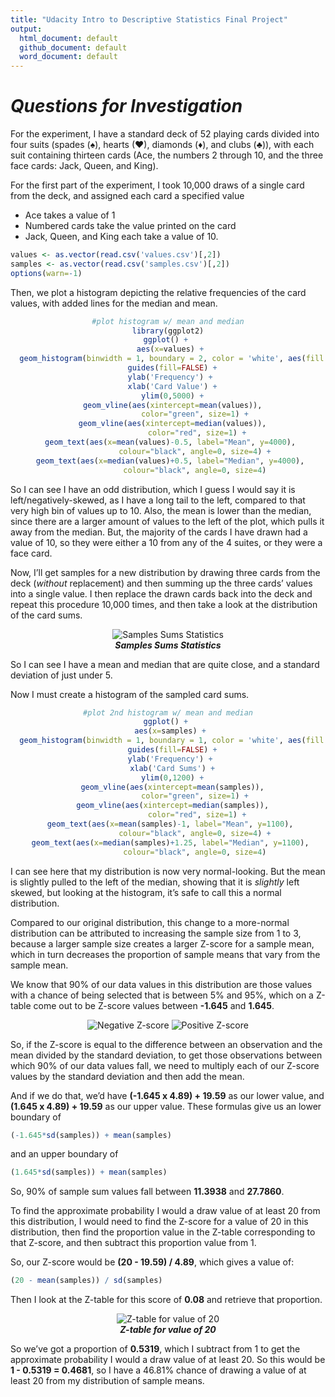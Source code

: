 ```yaml
---
title: "Udacity Intro to Descriptive Statistics Final Project"
output:
  html_document: default
  github_document: default
  word_document: default
---
```

# *Questions for Investigation*

For the experiment, I have a standard deck of 52 playing cards divided into four suits (spades (&#9824;), hearts (&#9829;), diamonds (&#9830;), and clubs (&#9827;)), with each suit containing thirteen cards (Ace, the numbers 2 through 10, and the three face cards: Jack, Queen, and King). 

For the first part of the experiment, I took 10,000 draws of a single card from the deck, and assigned each card a specified value

  * Ace takes a value of 1
  * Numbered cards take the value printed on the card
  * Jack, Queen, and King each take a value of 10.

```r
values <- as.vector(read.csv('values.csv')[,2])
samples <- as.vector(read.csv('samples.csv')[,2])
options(warn=-1)

```

Then, we plot a histogram depicting the relative frequencies of the card values, with added lines for the median and mean.

<center>
```r
#plot histogram w/ mean and median
library(ggplot2)
ggplot() + 
  aes(x=values) + 
  geom_histogram(binwidth = 1, boundary = 2, color = 'white', aes(fill = ..count..)) +
  guides(fill=FALSE) +
  ylab('Frequency') + 
  xlab('Card Value') +
  ylim(0,5000) +
  geom_vline(aes(xintercept=mean(values)),
             color="green", size=1) + 
  geom_vline(aes(xintercept=median(values)),
             color="red", size=1) +
  geom_text(aes(x=mean(values)-0.5, label="Mean", y=4000), 
            colour="black", angle=0, size=4) +
  geom_text(aes(x=median(values)+0.5, label="Median", y=4000), 
            colour="black", angle=0, size=4)
```
</center>

So I can see I have an odd distribution, which I guess I would say it is left/negatively-skewed, as I have a long tail to the left, compared to that very high bin of values up to 10. Also, the mean is lower than the median, since there are a larger amount of values to the left of the plot, which pulls it away from the median. But, the majority of the cards I have drawn had a value of 10, so they were either a 10 from any of the 4 suites, or they were a face card.

Now, I'll get samples for a new distribution by drawing three cards from the deck (*without* replacement) and then summing up the three cards' values into a single value. I then replace the drawn cards back into the deck and repeat this procedure 10,000 times, and then take a look at the distribution of the card sums.

<center>![***Samples Sums Statistics***](summary.png)</center>

So I can see I have a mean and median that are quite close, and a standard deviation of just under 5. 

Now I must create a histogram of the sampled card sums.

<center>
```r
#plot 2nd histogram w/ mean and median
ggplot() + 
  aes(x=samples) + 
  geom_histogram(binwidth = 1, boundary = 1, color = 'white', aes(fill = ..count..)) +
  guides(fill=FALSE) +
  ylab('Frequency') + 
  xlab('Card Sums') +
  ylim(0,1200) +
  geom_vline(aes(xintercept=mean(samples)),
             color="green", size=1) + 
  geom_vline(aes(xintercept=median(samples)),
             color="red", size=1) +
  geom_text(aes(x=mean(samples)-1, label="Mean", y=1100), 
            colour="black", angle=0, size=4) +
  geom_text(aes(x=median(samples)+1.25, label="Median", y=1100), 
            colour="black", angle=0, size=4)

```
</center>

I can see here that my distribution is now very normal-looking. But the mean is slightly pulled to the left of the median, showing that it is *slightly* left skewed, but looking at the histogram, it's safe to call this a normal distribution. 

Compared to our original distribution, this change to a more-normal distribution can be attributed to increasing the sample size from 1 to 3, because a larger sample size creates a larger Z-score for a sample mean, which in turn decreases the proportion of sample means that vary from the sample mean.

We know that 90% of our data values in this distribution are those values with a chance of being selected that is between 5% and 95%, which on a Z-table come out to be Z-score values between **-1.645** and **1.645**.

<center>
![***Negative Z-score***](negative_z.png)
![***Positive Z-score***](positive_z.png)
</center>

So, if the Z-score is equal to the difference between an observation and the mean divided by the standard deviation, to get those observations between which 90% of our data values fall, we need to multiply each of our Z-score values by the standard deviation and then add the mean.

And if we do that, we'd have **(-1.645 x 4.89) + 19.59** as our lower value, and **(1.645 x 4.89) + 19.59** as our upper value. These formulas give us an lower boundary of
```r
(-1.645*sd(samples)) + mean(samples)
```
and an upper boundary of
```r
(1.645*sd(samples)) + mean(samples)
```

So, 90% of sample sum values fall between **11.3938** and **27.7860**.

To find the approximate probability I would a draw value of at least 20 from this distribution, I would need to find the Z-score for a value of 20 in this distribution, then find the proportion value in the Z-table corresponding to that Z-score, and then subtract this proportion value from 1.

So, our Z-score would be **(20 - 19.59) / 4.89**, which gives a value of:
```r
(20 - mean(samples)) / sd(samples)
```

Then I look at the Z-table for this score of **0.08** and retrieve that proportion.

<center>![***Z-table for value of 20***](20_perc_z.png)</center>

So we've got a proportion of **0.5319**, which I subtract from 1 to get the approximate probability I would a draw value of at least 20. So this would be **1 - 0.5319 = 0.4681**, so I have a 46.81% chance of drawing a value of at least 20 from my distribution of sample means.